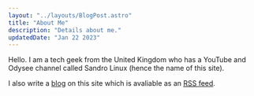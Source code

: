 ```yaml
---
layout: "../layouts/BlogPost.astro"
title: "About Me"
description: "Details about me."
updatedDate: "Jan 22 2023"
---
```


Hello. I am a tech geek from the United Kingdom who has a YouTube and Odysee channel called Sandro Linux (hence the name of this site). 

I also write a [blog](blog) on this site which is avaliable as an [<abbr title="Really Simple Syndication">RSS</abbr> feed](rss.xml).